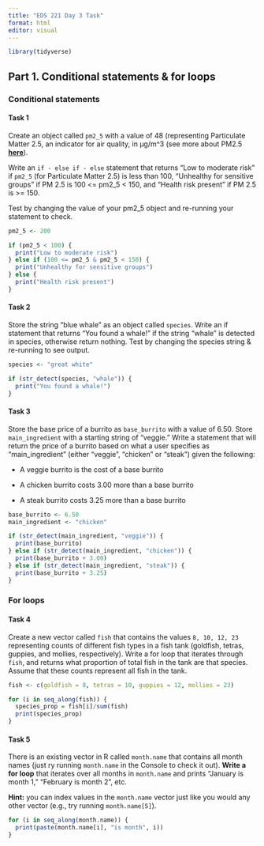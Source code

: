 ```yaml
---
title: "EDS 221 Day 3 Task"
format: html
editor: visual
---
```


```r
library(tidyverse)
```

## Part 1. Conditional statements & for loops

### Conditional statements

#### **Task 1**

Create an object called `pm2_5` with a value of 48 (representing Particulate Matter 2.5, an indicator for air quality, in μg/m\^3 (see more about PM2.5 [**here**](https://www3.epa.gov/region1/airquality/pm-aq-standards.html)).

Write an `if - else if - else` statement that returns "Low to moderate risk" if `pm2_5` (for Particulate Matter 2.5) is less than 100, "Unhealthy for sensitive groups" if PM 2.5 is 100 \<= pm2_5 \< 150, and "Health risk present" if PM 2.5 is \>= 150.

Test by changing the value of your pm2_5 object and re-running your statement to check.

```r
pm2_5 <- 200

if (pm2_5 < 100) {
  print("Low to moderate risk")
} else if (100 <= pm2_5 & pm2_5 < 150) {
  print("Unhealthy for sensitive groups")
} else {
  print("Health risk present")
}
```

#### **Task 2**

Store the string "blue whale" as an object called `species`. Write an if statement that returns "You found a whale!" if the string "whale" is detected in species, otherwise return nothing. Test by changing the species string & re-running to see output.

```r
species <- "great white"

if (str_detect(species, "whale")) {
  print("You found a whale!")
}
```

#### **Task 3**

Store the base price of a burrito as `base_burrito` with a value of 6.50. Store `main_ingredient` with a starting string of "veggie." Write a statement that will return the price of a burrito based on what a user specifies as "main_ingredient" (either "veggie", "chicken" or "steak") given the following:

-   A veggie burrito is the cost of a base burrito

-   A chicken burrito costs 3.00 more than a base burrito

-   A steak burrito costs 3.25 more than a base burrito

```r
base_burrito <- 6.50
main_ingredient <- "chicken"

if (str_detect(main_ingredient, "veggie")) {
  print(base_burrito)
} else if (str_detect(main_ingredient, "chicken")) {
  print(base_burrito + 3.00)
} else if (str_detect(main_ingredient, "steak")) {
  print(base_burrito + 3.25)
}
```

### For loops

#### **Task 4**

Create a new vector called `fish` that contains the values `8, 10, 12, 23` representing counts of different fish types in a fish tank (goldfish, tetras, guppies, and mollies, respectively). Write a for loop that iterates through `fish`, and returns what proportion of total fish in the tank are that species. Assume that these counts represent all fish in the tank.

```r
fish <- c(goldfish = 8, tetras = 10, guppies = 12, mollies = 23)

for (i in seq_along(fish)) {
  species_prop = fish[i]/sum(fish)
  print(species_prop)
}
```

#### **Task 5**

There is an existing vector in R called `month.name` that contains all month names (just ry running `month.name` in the Console to check it out). **Write a for loop** that iterates over all months in `month.name` and prints "January is month 1," "February is month 2", etc.

**Hint:** you can index values in the `month.name` vector just like you would any other vector (e.g., try running `month.name[5]`).

```r
for (i in seq_along(month.name)) {
  print(paste(month.name[i], "is month", i))
}
```
